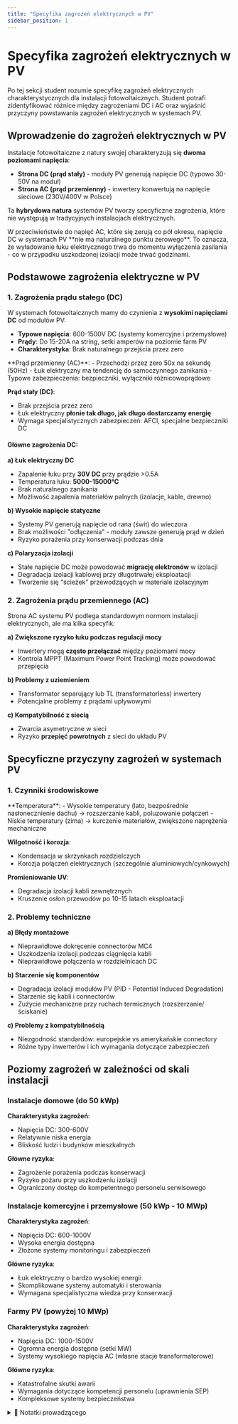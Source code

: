 ```yaml
---
title: "Specyfika zagrożeń elektrycznych w PV"
sidebar_position: 1
---
```



# Specyfika zagrożeń elektrycznych w PV

<LearningObjective>
Po tej sekcji student rozumie specyfikę zagrożeń elektrycznych charakterystycznych dla instalacji fotowoltaicznych. Student potrafi zidentyfikować różnice między zagrożeniami DC i AC oraz wyjaśnić przyczyny powstawania zagrożeń elektrycznych w systemach PV.
</LearningObjective>

## Wprowadzenie do zagrożeń elektrycznych w PV

Instalacje fotowoltaiczne z natury swojej charakteryzują się **dwoma poziomami napięcia**:
- **Strona DC (prąd stały)** - moduły PV generują napięcie DC (typowo 30-50V na moduł)
- **Strona AC (prąd przemienny)** - inwertery konwertują na napięcie sieciowe (230V/400V w Polsce)

Ta **hybrydowa natura** systemów PV tworzy specyficzne zagrożenia, które nie występują w tradycyjnych instalacjach elektrycznych.

<WarningBox title="⚠️ Uwaga: Specyfika napięć DC">
W przeciwieństwie do napięć AC, które się zerują co pół okresu, napięcie DC w systemach PV **nie ma naturalnego punktu zerowego**. To oznacza, że wyładowanie łuku elektrycznego trwa do momentu wyłączenia zasilania - co w przypadku uszkodzonej izolacji może trwać godzinami.
</WarningBox>

## Podstawowe zagrożenia elektryczne w PV

### 1. Zagrożenia prądu stałego (DC)

W systemach fotowoltaicznych mamy do czynienia z **wysokimi napięciami DC** od modułów PV:
- **Typowe napięcia**: 600-1500V DC (systemy komercyjne i przemysłowe)
- **Prądy**: Do 15-20A na string, setki amperów na poziomie farm PV
- **Charakterystyka**: Brak naturalnego przejścia przez zero

<KeyConcept title="Różnice między AC i DC">
**Prąd przemienny (AC)**:
- Przechodzi przez zero 50x na sekundę (50Hz)
- Łuk elektryczny ma tendencję do samoczynnego zanikania
- Typowe zabezpieczenia: bezpieczniki, wyłączniki różnicowoprądowe

**Prąd stały (DC)**:
- Brak przejścia przez zero
- Łuk elektryczny **płonie tak długo, jak długo dostarczamy energię**
- Wymaga specjalistycznych zabezpieczeń: AFCI, specjalne bezpieczniki DC
</KeyConcept>

#### Główne zagrożenia DC:

**a) Łuk elektryczny DC**
- Zapalenie łuku przy **30V DC** przy prądzie >0.5A
- Temperatura łuku: **5000-15000°C**
- Brak naturalnego zanikania
- Możliwość zapalenia materiałów palnych (izolacje, kable, drewno)

**b) Wysokie napięcie statyczne**
- Systemy PV generują napięcie od rana (świt) do wieczora
- Brak możliwości "odłączenia" - moduły zawsze generują prąd w dzień
- Ryzyko porażenia przy konserwacji podczas dnia

**c) Polaryzacja izolacji**
- Stałe napięcie DC może powodować **migrację elektronów** w izolacji
- Degradacja izolacji kablowej przy długotrwałej eksploatacji
- Tworzenie się "ścieżek" przewodzących w materiale izolacyjnym

### 2. Zagrożenia prądu przemiennego (AC)

Strona AC systemu PV podlega standardowym normom instalacji elektrycznych, ale ma kilka specyfik:

**a) Zwiększone ryzyko łuku podczas regulacji mocy**
- Inwertery mogą **często przełączać** między poziomami mocy
- Kontrola MPPT (Maximum Power Point Tracking) może powodować przepięcia

**b) Problemy z uziemieniem**
- Transformator separujący lub TL (transformatorless) inwertery
- Potencjalne problemy z prądami upływowymi

**c) Kompatybilność z siecią**
- Zwarcia asymetryczne w sieci
- Ryzyko **przepięć powrotnych** z sieci do układu PV

## Specyficzne przyczyny zagrożeń w systemach PV

### 1. Czynniki środowiskowe

<Example title="Wpływ warunków atmosferycznych na zagrożenia">
**Temperatura**:
- Wysokie temperatury (lato, bezpośrednie nasłonecznienie dachu) → rozszerzanie kabli, poluzowanie połączeń
- Niskie temperatury (zima) → kurczenie materiałów, zwiększone naprężenia mechaniczne

**Wilgotność i korozja**:
- Kondensacja w skrzynkach rozdzielczych
- Korozja połączeń elektrycznych (szczególnie aluminiowych/cynkowych)

**Promieniowanie UV**:
- Degradacja izolacji kabli zewnętrznych
- Kruszenie osłon przewodów po 10-15 latach eksploatacji
</Example>

### 2. Problemy techniczne

**a) Błędy montażowe**
- Nieprawidłowe dokręcenie connectorów MC4
- Uszkodzenia izolacji podczas ciągnięcia kabli
- Nieprawidłowe połączenia w rozdzielnicach DC

**b) Starzenie się komponentów**
- Degradacja izolacji modułów PV (PID - Potential Induced Degradation)
- Starzenie się kabli i connectorów
- Zużycie mechaniczne przy ruchach termicznych (rozszerzanie/ściskanie)

**c) Problemy z kompatybilnością**
- Niezgodność standardów: europejskie vs amerykańskie connectory
- Różne typy inwerterów i ich wymagania dotyczące zabezpieczeń

## Poziomy zagrożeń w zależności od skali instalacji

### Instalacje domowe (do 50 kWp)

**Charakterystyka zagrożeń**:
- Napięcia DC: 300-600V
- Relatywnie niska energia
- Bliskość ludzi i budynków mieszkalnych

**Główne ryzyka**:
- Zagrożenie porażenia podczas konserwacji
- Ryzyko pożaru przy uszkodzeniu izolacji
- Ograniczony dostęp do kompetentnego personelu serwisowego

### Instalacje komercyjne i przemysłowe (50 kWp - 10 MWp)

**Charakterystyka zagrożeń**:
- Napięcia DC: 600-1000V
- Wysoka energia dostępna
- Złożone systemy monitoringu i zabezpieczeń

**Główne ryzyka**:
- Łuk elektryczny o bardzo wysokiej energii
- Skomplikowane systemy automatyki i sterowania
- Wymagana specjalistyczna wiedza przy konserwacji

### Farmy PV (powyżej 10 MWp)

**Charakterystyka zagrożeń**:
- Napięcia DC: 1000-1500V
- Ogromna energia dostępna (setki MW)
- Systemy wysokiego napięcia AC (własne stacje transformatorowe)

**Główne ryzyka**:
- Katastrofalne skutki awarii
- Wymagania dotyczące kompetencji personelu (uprawnienia SEP)
- Kompleksowe systemy bezpieczeństwa

<details>
<summary>📝 Notatki prowadzącego</summary>

**Czas**: 15-18 minut

**Przebieg**:
1. Wprowadzenie: różnice między AC i DC (4 min)
2. Główne zagrożenia DC - ze szczególnym naciskiem na łuk elektryczny (6 min)
3. Zagrożenia AC i specyfika systemów PV (3 min)
4. Czynniki środowiskowe i techniczne powodujące zagrożenia (3 min)
5. Poziomy zagrożeń w zależności od skali instalacji (3 min)

**Punkty kluczowe**:
- **DC ≠ AC**: Podkreśl fundamentalną różnicę - brak przejścia przez zero w DC
- **Łuk elektryczny to #1 zagrożenie**: Wysoka temperatura, brak samoistnego zanikania
- **Skala ma znaczenie**: Od prostych zagrożeń w instalacjach domowych do zaawansowanych systemów bezpieczeństwa w farmach

**Najczęstsze pytania studentów**:
- Q: Czy można "wyłączyć" system PV w dzień?
- A: Nie ma prostego wyłącznika "OFF" - moduły generują prąd gdy świeci słońce. Prawidłowe wyłączenie wymaga odłączenia stringów lub użycia specjalistycznych wyłączników AFCI.

- Q: Dlaczego napięcia DC są wyższe niż AC w PV?
- A: AC podlega ograniczeniom sieci (400V), ale DC może być wyższe dzięki szeregowemu połączeniu modułów. Wyższe napięcie = mniejszy prąd = mniejsze straty w kablach, ale większe zagrożenie łuku.

- Q: Jak długo trwa łuk elektryczny w systemie PV?
- A: Do momentu wyłączenia zasilania lub wyczerpania materiału palnego. W systemie bez AFCI może trwać godzinami - do momentu stopienia kabli lub interwencji straży pożarnej.

</details>
